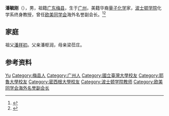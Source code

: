 '''潘毓刚'''（{{bd|1937年|}}），男，祖籍[[广东|广东]][[梅县|梅县]]，生于[[广州|广州]]，美籍华裔[[量子化学|量子化学]]家，[[波士顿学院|波士顿学院]]化学系终身教授，曾任[[欧美同学会|欧美同学会]]海外名誉副会长。<ref>{{Cite book|title=中华当代文化名人大辞典|author=张品兴, 殷登祥, 陈有进等主编|publisher=中国广播电视出版社|year=1992|isbn=9787504315137|location=北京|pages=}}</ref><ref>{{Cite book|title=广州百科全书|author=《广州百科全书》编纂委员会编|publisher=中国大百科全书出版社|year=1994|isbn=|location=北京|pages=}}</ref>

== 家庭 ==
祖父[[潘祥初|潘祥初]]。父亲潘枢润，母亲梁莅庄。

== 参考资料 ==
{{reflist}}

{{中国人物小作品}}
{{Navboxes 
| title  = 潘毓刚在[[欧美同学会|欧美同学会]]的职务
| list1  =
{{欧美同学会第二届理事会}}
{{欧美同学会第四届理事会}}
}}

{{Authority control}}
{{DEFAULTSORT:Pan潘}}
[[Category:潘姓|Yu]]
[[Category:梅县人|Category:梅县人]]
[[Category:广州人|Category:广州人]]
[[Category:國立臺灣大學校友|Category:國立臺灣大學校友]]
[[Category:耶魯大學校友|Category:耶魯大學校友]]
[[Category:密西根大學校友|Category:密西根大學校友]]
[[Category:波士顿学院教师|Category:波士顿学院教师]]
[[Category:欧美同学会海外名誉副会长|Category:欧美同学会海外名誉副会长]]